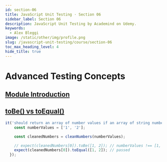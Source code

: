 ```yaml
---
id: section-06
title: JavaScript Unit Testing · Section 06
sidebar_label: Section 06
description: JavaScript Unit Testing by Academind on Udemy.
keywords:
  - Alex Bleggi
image: /static/other/img/profile.png
slug: /javascript-unit-testing/course/section-06
toc_max_heading_level: 4
hide_title: true
---
```



# Advanced Testing Concepts

## [Module Introduction](https://www.udemy.com/course/javascript-unit-testing-the-practical-guide/learn/lecture/31877954#overview)

## [toBe() vs toEqual()](https://www.udemy.com/course/javascript-unit-testing-the-practical-guide/learn/lecture/31877956#overview)

```javascript
it('should return an array of number values if an array of string number values is provided', () => {
    const numberValues = ['1', '2'];

    const cleanedNumbers = cleanNumbers(numberValues);

    // expect(cleanedNumbers[0]).toBe([1, 2]); // numberValues !== [1, 2] error: array as objects point to different places in memory
    expect(cleanedNumbers[0]).toEqual([1, 2]); // passed
  });
```
